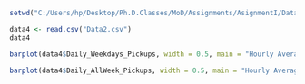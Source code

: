 ```r
setwd("C:/Users/hp/Desktop/Ph.D.Classes/MoD/Assignments/AsignmentI/Data")
```

```r
data4 <- read.csv("Data2.csv")
data4
```

```r
barplot(data4$Daily_Weekdays_Pickups, width = 0.5, main = "Hourly Average Number of Daily pickups (weekdays)", xlab = "Hours", ylab = "Average Daily Pickups", names.arg = c(0:23), col = "cyan")
```

```r
barplot(data4$Daily_AllWeek_Pickups, width = 0.5, main = "Hourly Average Number of Daily pickups (week)", xlab = "Hours", ylab = "Average Daily Pickups", names.arg = c(0:23), col = "cyan")
```







